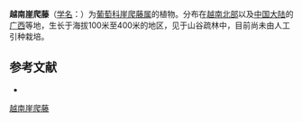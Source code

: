 {{Speciesbox
| name = 越南崖爬藤
| status = 
| status_system = 
| image =
| genus = Tetrastigma
| species = tonkinense
| authority = Gagnep.
}}

'''越南崖爬藤'''（[[学名|学名]]：{{lang|la|''Tetrastigma tonkinense''}}）为[[葡萄科|葡萄科]][[崖爬藤属|崖爬藤属]]的植物。分布在[[越南北部|越南北部]]以及[[中国大陆|中国大陆]]的[[广西|广西]]等地，生长于海拔100米至400米的地区，见于山谷疏林中，目前尚未由人工引种栽培。

== 参考文献 ==
<div class="references-small">
* {{cite web| url =http://www.bioinfo.cn/db05/KmzwSpecies.php?action=view&id=23949| title =越南崖爬藤| work =《中国高等植物数据库全库》| publisher =中国科学院微生物研究所| author =昆明植物研究所| accessdate =2009-02-25| deadurl =yes| archiveurl =https://web.archive.org/web/20160305030128/http://www.bioinfo.cn/db05/KmzwSpecies.php?action=view&id=23949| archivedate =2016-03-05}}
</div>
{{Taxonbar|from=Q15232397}}

[[Category:崖爬藤属|越南崖爬藤]]


{{植物小作品}}
